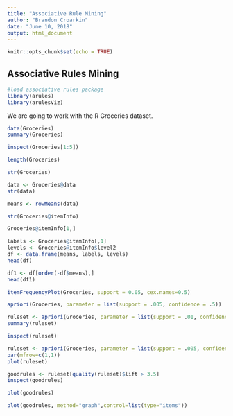 ---
title: "Associative Rule Mining"
author: "Brandon Croarkin"
date: "June 10, 2018"
output: html_document
---

```{r setup, include=FALSE}
knitr::opts_chunk$set(echo = TRUE)
```

## Associative Rules Mining

```{r}
#load associative rules package
library(arules)
library(arulesViz)
```

We are going to work with the R Groceries dataset. 
```{r}
data(Groceries)
summary(Groceries)
```

```{r}
inspect(Groceries[1:5])
```

```{r}
length(Groceries)
```

```{r}
str(Groceries)
```

```{r}
data <- Groceries@data
str(data)
```

```{r}
means <- rowMeans(data)
```

```{r}
str(Groceries@itemInfo)
```

```{r}
Groceries@itemInfo[1,]
```

```{r}
labels <- Groceries@itemInfo[,1]
levels <- Groceries@itemInfo$level2
df <- data.frame(means, labels, levels)
head(df)
```

```{r}
df1 <- df[order(-df$means),]
head(df1)
```

```{r}
itemFrequencyPlot(Groceries, support = 0.05, cex.names=0.5)
```

```{r}
apriori(Groceries, parameter = list(support = .005, confidence = .5))
```

```{r}
ruleset <- apriori(Groceries, parameter = list(support = .01, confidence = .5))
summary(ruleset)
```

```{r}
inspect(ruleset)
```

```{r}
ruleset <- apriori(Groceries, parameter = list(support = .005, confidence = .35))
par(mfrow=c(1,1))
plot(ruleset)
```

```{r}
goodrules <- ruleset[quality(ruleset)$lift > 3.5]
inspect(goodrules)
```

```{r}
plot(goodrules)
```

```{r}
plot(goodrules, method="graph",control=list(type="items"))
```

```{r}

```

```{r}

```

```{r}

```









